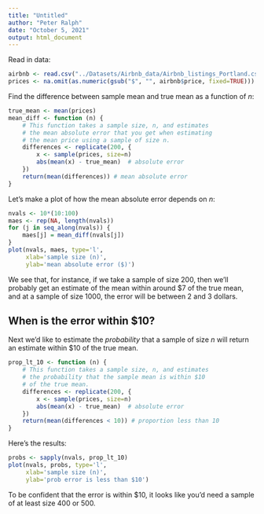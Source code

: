 ```yaml
---
title: "Untitled"
author: "Peter Ralph"
date: "October 5, 2021"
output: html_document
---
```


Read in data:
```r
airbnb <- read.csv("../Datasets/Airbnb_data/Airbnb_listings_Portland.csv")
prices <- na.omit(as.numeric(gsub("$", "", airbnb$price, fixed=TRUE)))
```

Find the difference between sample mean and true mean as a function of $n$:
```r
true_mean <- mean(prices)
mean_diff <- function (n) {
    # This function takes a sample size, n, and estimates
    # the mean absolute error that you get when estimating
    # the mean price using a sample of size n.
    differences <- replicate(200, {
        x <- sample(prices, size=n)
        abs(mean(x) - true_mean)  # absolute error
    })
    return(mean(differences)) # mean absolute error
}
```
Let's make a plot of how the mean absolute error depends on $n$:
```r
nvals <- 10*(10:100)
maes <- rep(NA, length(nvals))
for (j in seq_along(nvals)) {
    maes[j] = mean_diff(nvals[j])
}
plot(nvals, maes, type='l',
     xlab='sample size (n)',
     ylab='mean absolute error ($)')
```
We see that, for instance, if we take a sample of size 200,
then we'll probably get an estimate of the mean within around $7
of the true mean,
and at a sample of size 1000, the error will be between 2 and 3 dollars.

## When is the error within $10?

Next we'd like to estimate the *probability* that a sample
of size $n$ will return an estimate within $10 of the true mean.
```r
prop_lt_10 <- function (n) {
    # This function takes a sample size, n, and estimates
    # the probability that the sample mean is within $10
    # of the true mean.
    differences <- replicate(200, {
        x <- sample(prices, size=n)
        abs(mean(x) - true_mean)  # absolute error
    })
    return(mean(differences < 10)) # proportion less than 10
}
```
Here's the results:
```r
probs <- sapply(nvals, prop_lt_10)
plot(nvals, probs, type='l',
     xlab='sample size (n)',
     ylab='prob error is less than $10')
```
To be confident that the error is within $10,
it looks like you'd need a sample of at least size 400 or 500.